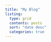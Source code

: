 ```yaml
---
title: "My Blog"
listing:
  type: grid
  contents: posts
  sort: "date desc"
  categories: true
---
```


